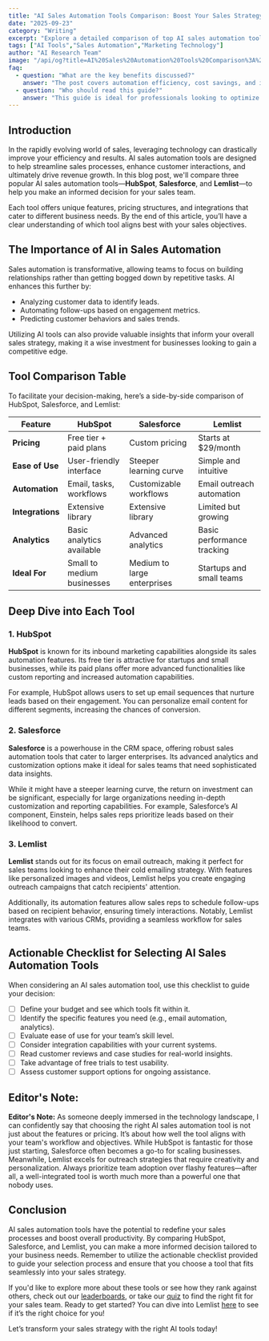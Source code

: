 ```yaml
---
title: "AI Sales Automation Tools Comparison: Boost Your Sales Strategy"
date: "2025-09-23"
category: "Writing"
excerpt: "Explore a detailed comparison of top AI sales automation tools to enhance your sales process and improve efficiency."
tags: ["AI Tools","Sales Automation","Marketing Technology"]
author: "AI Research Team"
image: "/api/og?title=AI%20Sales%20Automation%20Tools%20Comparison%3A%20Boost%20Your%20Sales%20Strategy&type=blog&category=Writing"
faq:
  - question: "What are the key benefits discussed?"
    answer: "The post covers automation efficiency, cost savings, and implementation strategies for writing tools."
  - question: "Who should read this guide?"
    answer: "This guide is ideal for professionals looking to optimize their writing workflows with AI-powered solutions."
---
```


## Introduction

In the rapidly evolving world of sales, leveraging technology can drastically improve your efficiency and results. AI sales automation tools are designed to help streamline sales processes, enhance customer interactions, and ultimately drive revenue growth. In this blog post, we'll compare three popular AI sales automation tools—**HubSpot**, **Salesforce**, and **Lemlist**—to help you make an informed decision for your sales team.

Each tool offers unique features, pricing structures, and integrations that cater to different business needs. By the end of this article, you’ll have a clear understanding of which tool aligns best with your sales objectives.

## The Importance of AI in Sales Automation

Sales automation is transformative, allowing teams to focus on building relationships rather than getting bogged down by repetitive tasks. AI enhances this further by:
- Analyzing customer data to identify leads.
- Automating follow-ups based on engagement metrics.
- Predicting customer behaviors and sales trends.

Utilizing AI tools can also provide valuable insights that inform your overall sales strategy, making it a wise investment for businesses looking to gain a competitive edge.

## Tool Comparison Table

To facilitate your decision-making, here’s a side-by-side comparison of HubSpot, Salesforce, and Lemlist:

| Feature               | HubSpot                      | Salesforce                  | Lemlist                             |
|-----------------------|-----------------------------|-----------------------------|-------------------------------------|
| **Pricing**           | Free tier + paid plans      | Custom pricing              | Starts at $29/month                |
| **Ease of Use**      | User-friendly interface      | Steeper learning curve       | Simple and intuitive                |
| **Automation**        | Email, tasks, workflows      | Customizable workflows       | Email outreach automation           |
| **Integrations**      | Extensive library            | Extensive library            | Limited but growing                 |
| **Analytics**         | Basic analytics available    | Advanced analytics           | Basic performance tracking          |
| **Ideal For**        | Small to medium businesses   | Medium to large enterprises   | Startups and small teams            |

## Deep Dive into Each Tool

### 1. HubSpot

**HubSpot** is known for its inbound marketing capabilities alongside its sales automation features. Its free tier is attractive for startups and small businesses, while its paid plans offer more advanced functionalities like custom reporting and increased automation capabilities. 

For example, HubSpot allows users to set up email sequences that nurture leads based on their engagement. You can personalize email content for different segments, increasing the chances of conversion.  

### 2. Salesforce

**Salesforce** is a powerhouse in the CRM space, offering robust sales automation tools that cater to larger enterprises. Its advanced analytics and customization options make it ideal for sales teams that need sophisticated data insights.

While it might have a steeper learning curve, the return on investment can be significant, especially for large organizations needing in-depth customization and reporting capabilities. For example, Salesforce’s AI component, Einstein, helps sales reps prioritize leads based on their likelihood to convert. 

### 3. Lemlist

**Lemlist** stands out for its focus on email outreach, making it perfect for sales teams looking to enhance their cold emailing strategy. With features like personalized images and videos, Lemlist helps you create engaging outreach campaigns that catch recipients' attention.

Additionally, its automation features allow sales reps to schedule follow-ups based on recipient behavior, ensuring timely interactions. Notably, Lemlist integrates with various CRMs, providing a seamless workflow for sales teams.

## Actionable Checklist for Selecting AI Sales Automation Tools

When considering an AI sales automation tool, use this checklist to guide your decision:

- [ ] Define your budget and see which tools fit within it.
- [ ] Identify the specific features you need (e.g., email automation, analytics).
- [ ] Evaluate ease of use for your team’s skill level.
- [ ] Consider integration capabilities with your current systems.
- [ ] Read customer reviews and case studies for real-world insights.
- [ ] Take advantage of free trials to test usability.
- [ ] Assess customer support options for ongoing assistance.

## Editor's Note:

**Editor's Note:** As someone deeply immersed in the technology landscape, I can confidently say that choosing the right AI sales automation tool is not just about the features or pricing. It’s about how well the tool aligns with your team's workflow and objectives. While HubSpot is fantastic for those just starting, Salesforce often becomes a go-to for scaling businesses. Meanwhile, Lemlist excels for outreach strategies that require creativity and personalization. Always prioritize team adoption over flashy features—after all, a well-integrated tool is worth much more than a powerful one that nobody uses.

## Conclusion

AI sales automation tools have the potential to redefine your sales processes and boost overall productivity. By comparing HubSpot, Salesforce, and Lemlist, you can make a more informed decision tailored to your business needs. Remember to utilize the actionable checklist provided to guide your selection process and ensure that you choose a tool that fits seamlessly into your sales strategy. 

If you'd like to explore more about these tools or see how they rank against others, check out our [leaderboards](/leaderboards), or take our [quiz](/quiz) to find the right fit for your sales team. Ready to get started? You can dive into Lemlist [here](https://lemlist.com?ref=agentmastery) to see if it’s the right choice for you!

Let’s transform your sales strategy with the right AI tools today!
